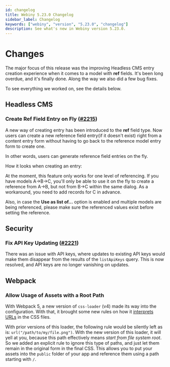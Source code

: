 ```yaml
---
id: changelog
title: Webiny 5.23.0 Changelog
sidebar_label: Changelog
keywords: ["webiny", "version", "5.23.0", "changelog"]
description: See what's new in Webiny version 5.23.0.
---
```



# Changes

The major focus of this release was the improving Headless CMS entry creation experience when it comes to a model with **ref** fields. It's been long overdue, and it's finally done. Along the way we also did a few bug fixes.

To see everything we worked on, see the details below.

## Headless CMS

### Create Ref Field Entry on Fly ([#2215](https://github.com/webiny/webiny-js/pull/2215))

A new way of creating entry has been introduced to the **ref** field type.
Now users can create a new reference field entry(if it doesn't exist) right from a content entry form without having to go back to the reference model entry form to create one.

In other words, users can generate reference field entries on the fly.

How it looks when creating an entry:

<CenteredImage
  shadow={false}
  title="Create new ref field entry button"
  src={createNewRefFieldEntry}/>
<CenteredImage
  shadow={false}
  title="Create new ref field entry dialog"
  src={createNewRefFieldEntryDialog}/>

At the moment, this feature only works for one level of referencing. If you have models A->B->C, you'll only be able to use it on the fly to create a reference from A->B, but not from B->C within the same dialog. As a workaround, you need to add records for C in advance.

Also, in case the **Use as list of...** option is enabled and multiple models are being referenced, please make sure the referenced values exist before setting the reference.

## Security

### Fix API Key Updating ([#2221](https://github.com/webiny/webiny-js/pull/2221))

There was an issue with API keys, where updates to existing API keys would make them disappear from the results of the `listApiKeys` query. This is now resolved, and API keys are no longer vanishing on updates.

## Webpack

### Allow Usage of Assets with a Root Path

With Webpack 5, a new version of `css-loader` (v4) made its way into the configuration. With that, it brought some new rules on how it [interprets URLs](https://webpack.js.org/loaders/css-loader/#url) in the CSS files.

With prior versions of this loader, the following rule would be silently left as is: `url("/path/to/my/file.png")`. With the new version of this loader, it will yell at you, because this path effectively means _start from file system root_. So we added an explicit rule to ignore this type of paths, and just let them remain in the original form in the final CSS. This allows you to put your assets into the `public` folder of your app and reference them using a path starting with `/`. 
